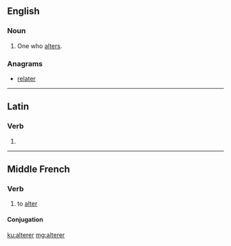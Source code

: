 ==English==

===Noun===
{{en-noun}}

# One who [[alter]]s.

===Anagrams===
* [[relater#English|relater]]

----

==Latin==

===Verb===
{{la-verb-form|alterer}}

# {{inflection of|alterō||1|s|pres|pasv|subj|lang=la}}

----

==Middle French==

===Verb===
{{head|frm|verb}}

# to [[alter]]

====Conjugation====
{{frm-conj-er|alter}}

[[ku:alterer]]
[[mg:alterer]]